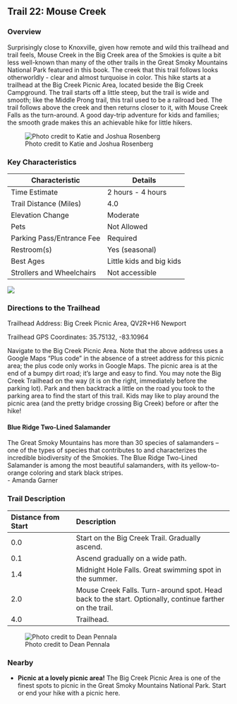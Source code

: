 ## Trail 22: Mouse Creek

### Overview

Surprisingly close to Knoxville, given how remote and wild this trailhead and trail feels, Mouse Creek in the Big Creek area of the Smokies is quite a bit less well-known than many of the other trails in the Great Smoky Mountains National Park featured in this book. The creek that this trail follows looks otherworldly - clear and almost turquoise in color. This hike starts at a trailhead at the Big Creek Picnic Area, located beside the Big Creek Campground. The trail starts off a little steep, but the trail is wide and smooth; like the Middle Prong trail, this trail used to be a railroad bed. The trail follows above the creek and then returns closer to it, with Mouse Creek Falls as the turn-around. A good day-trip adventure for kids and families; the smooth grade makes this an achievable hike for little hikers.

![Photo credit to Katie and Joshua Rosenberg](img/trail-22-figure-01.jpg)

### Key Characteristics

| **Characteristic**        | **Details**              |
|---------------------------|--------------------------|
| Time Estimate             | 2 hours - 4 hours        |
| Trail Distance (Miles)    | 4.0                      |
| Elevation Change          | Moderate                 |
| Pets                      | Not Allowed              |
| Parking Pass/Entrance Fee | Required                 |
| Restroom(s)               | Yes (seasonal)           |
| Best Ages                 | Little kids and big kids |
| Strollers and Wheelchairs | Not accessible           |

![](maps/trail-22-map.jpeg)

### Directions to the Trailhead

Trailhead Address: Big Creek Picnic Area, QV2R+H6 Newport

Trailhead GPS Coordinates: 35.75132, -83.10964

Navigate to the Big Creek Picnic Area. Note that the above address uses a Google Maps "Plus code" in the absence of a street address for this picnic area; the plus code only works in Google Maps. The picnic area is at the end of a bumpy dirt road; it's large and easy to find. You may note the Big Creek Trailhead on the way (it is on the right, immediately before the parking lot). Park and then backtrack a little on the road you took to the parking area to find the start of this trail. Kids may like to play around the picnic area (and the pretty bridge crossing Big Creek) before or after the hike!

::: {.callout-note appearance="simple" icon="true"}
#### Blue Ridge Two-Lined Salamander

The Great Smoky Mountains has more than 30 species of salamanders – one of the types of species that contributes to and characterizes the incredible biodiversity of the Smokies. The Blue Ridge Two-Lined Salamander is among the most beautiful salamanders, with its yellow-to-orange coloring and stark black stripes.\
- Amanda Garner
:::

### Trail Description

| Distance from Start | Description                                                                                             |
|:--------------------|:--------------------------------------------------|
| 0.0                 | Start on the Big Creek Trail. Gradually ascend.                                                         |
| 0.1                 | Ascend gradually on a wide path.                                                                        |
| 1.4                 | Midnight Hole Falls. Great swimming spot in the summer.                                                 |
| 2.0                 | Mouse Creek Falls. Turn-around spot. Head back to the start. Optionally, continue farther on the trail. |
| 4.0                 | Trailhead.                                                                                              |

![Photo credit to Dean Pennala](img/trail-22-figure-02.jpg)

### Nearby

-   **Picnic at a lovely picnic area!** The Big Creek Picnic Area is one of the finest spots to picnic in the Great Smoky Mountains National Park. Start or end your hike with a picnic here.
